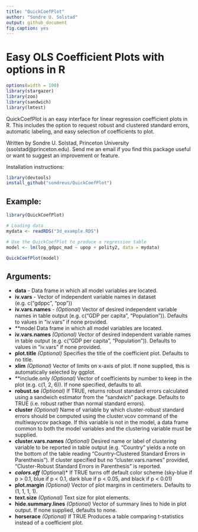 ```yaml
---
title: "QuickCoefPlot"
author: "Sondre U. Solstad"
output: github_document
fig.caption: yes
---
```

# Easy OLS Coefficient Plots with options in R

```r
options(width = 100)
library(stargazer)
library(zoo)
library(sandwich)
library(lmtest)
```

QuickCoefPlot is an easy interface for linear regression coefficient plots in R. This includes the option to request robust and clustered standard errors, automatic labeling, and easy selection of coefficients to plot.

Written by Sondre U. Solstad, Princeton University (ssolstad@princeton.edu). Send me an email if you find this package useful or want to suggest an improvement or feature.

Installation instructions:
```r
library(devtools)
install_github("sondreus/QuickCoefPlot")
```

## Example: 

```r
library(QuickCoefPlot)

# Loading data
mydata <- readRDS("3d_example.RDS")

# Use the QuickCoefPlot to produce a regression table     
model <- lm(log_gdppc_mad ~ upop + polity2, data = mydata)

QuickCoefPlot(model)

```

## Arguments: 

* **data** - Data frame in which all model variables are located. 
* **iv.vars** - Vector of independent variable names in dataset (e.g. c("gdppc", "pop"))
* **iv.vars.names** - *(Optional)* Vector of desired independent variable names in table output (e.g. c("GDP per capita", "Population")). Defaults to values in "iv.vars" if none provided.
* **model Data frame in which all model variables are located. 
* **iv.vars.names** *(Optional)* Vector of desired independent variable names in table output (e.g. c("GDP per capita", "Population")). Defaults to values in "iv.vars" if none provided.
* **plot.title** *(Optional)* Specifies the title of the coefficient plot. Defaults to no title.
* **xlim** *(Optional)* Vector of limits on x-axis of plot. If none supplied, this is automatically selected by ggplot.
* **include.only *(Optional)* Vector of coefficients by number to keep in the plot (e.g. c(1, 2, 6)). If none specified, defaults to all. 
* **robust.se** *(Optional)* If TRUE, returns robust standard errors calculated using a sandwich estimator from the "sandwich" package. Defaults to TRUE (i.e. robust rather than normal standard errors).
* **cluster** *(Optional)* Name of variable by which cluster-robust standard errors should be computed using the cluster.vcov command of the multiwayvcov package. If this variable is not in the model, a data frame common to both the model variables and the clustering variable must be supplied.
* **cluster.vars.names** *(Optional)* Desired name or label of clustering variable to be reported in table output (e.g. "Country" yields a note on the bottom of the table reading "Country-Clustered Standard Errors in Parenthesis"). If cluster specified but no "cluster.vars.names" provided, "Cluster-Robust Standard Errors in Parenthesis" is reported.
* ***colors.off** *(Optional)* If TRUE turns off default color scheme (sky-blue if p > 0.1, blue if p < 0.1, dark blue if p < 0.05, and black if p < 0.01)
* **plot.margin** *(Optional)* Vector of plot margins in centimeters. Defaults to (1, 1, 1, 1).
* **text.size** *(Optional)* Text size for plot elements.
* **hide.summary.lines** *(Optional)* Vector of summary lines to hide in plot output. If none supplied, defaults to none.
* **horserace** *(Optional)* If TRUE Produces a table comparing t-statistics instead of a coefficient plot.
